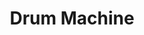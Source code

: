 ---
order: "4"
title: "Drum Machine"
description: "A drum machine that plays a sound when one of the buttons is clicked, or when a key corresponding to the letters on the buttons is pressed. Built with JavaScript and CSS Grid."
buttonText: "View in CodePen"
link: "https://codepen.io/scarletknight21/full/YzGGmWV"
mainImg: "./drum-main.jpg"
thumbImg: "./drum-thumb.jpg"
type: "project"
---